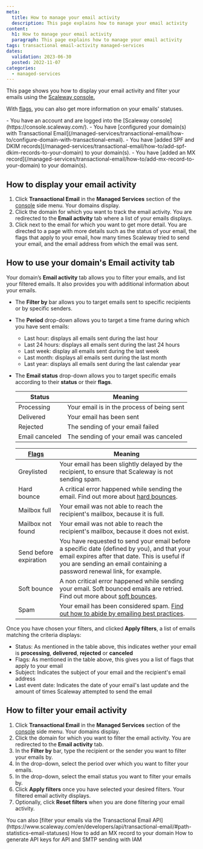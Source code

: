```yaml
---
meta:
  title: How to manage your email activity
  description: This page explains how to manage your email activity
content:
  h1: How to manage your email activity
  paragraph: This page explains how to manage your email activity
tags: transactional email-activity managed-services
dates:
  validation: 2023-06-30
  posted: 2022-11-07
categories:
  - managed-services
---
```


This page shows you how to display your email activity and filter your emails using the [Scaleway console.](https://console.scaleway.com/)

With [flags](/managed-services/transactional-email/concepts/#flags), you can also get more information on your emails' statuses.

<Macro id="iam-requirements" />
 
<Message type="requirement">
  - You have an account and are logged into the [Scaleway console](https://console.scaleway.com/).
  - You have [configured your domain(s) with Transactional Email](/managed-services/transactional-email/how-to/configure-domain-with-transactional-email).
  - You have [added SPF and DKIM records](/managed-services/transactional-email/how-to/add-spf-dkim-records-to-your-domain) to your domain(s).
  - You have [added an MX record](/managed-services/transactional-email/how-to/add-mx-record-to-your-domain) to your domain(s).
</Message>

## How to display your email activity

1. Click **Transactional Email** in the **Managed Services** section of the [console](https://console.scaleway.com/) side menu. Your domains display.
2. Click the domain for which you want to track the email activity. You are redirected to the **Email activity** tab where a list of your emails displays.
3. Click <Icon name="seeMore" /> next to the email for which you want to get more detail. You are directed to a page with more details such as the status of your email, the flags that apply to your email, how many times Scaleway tried to send your email, and the email address from which the email was sent.

## How to use your domain's Email activity tab

 Your domain’s **Email activity** tab allows you to filter your emails, and list your filtered emails. It also provides you with additional information about your emails.

- The **Filter by** bar allows you to target emails sent to specific recipients or by specific senders.

- The **Period** drop-down allows you to target a time frame during which you have sent emails:

    - Last hour: displays all emails sent during the last hour
    - Last 24 hours: displays all emails sent during the last 24 hours
    - Last week: display all emails sent during the last week
    - Last month: displays all emails sent during the last month
    - Last year: displays all emails sent during the last calendar year

- The **Email status** drop-down allows you to target specific emails according to their **status** or their **flags**.

    | **Status**     | **Meaning**                                |
    |----------------|--------------------------------------------|
    | Processing     | Your email is in the process of being sent |
    | Delivered      | Your email has been sent                   |
    | Rejected       | The sending of your email failed           |
    | Email canceled | The sending of your email was canceled     |

    | **[Flags](/managed-services/transactional-email/concepts/#flags)** | **Meaning**                                                                                                                                                                                                                                                                                 |
    |--------------------------------------------------------------------|---------------------------------------------------------------------------------------------------------------------------------------------------------------------------------------------------------------------------------------------------------------------------------------------|
    | Greylisted                                                         | Your email has been slightly delayed by the recipient, to ensure that Scaleway is not sending spam.                                                                                                                                                                                        |
    | Hard bounce                                                        | A critical error happened while sending the email. Find out more about [hard bounces](/managed-services/transactional-email/concepts/#hard-bounce).                                                                                                                                         |
    | Mailbox full                                                       | Your email was not able to reach the recipient's mailbox, because it is full.                                                                                                                                                                                                               |
    | Mailbox not found                                                  | Your email was not able to reach the recipient's mailbox, because it does not exist.                                                                                                                                                                                                        |
    | Send before expiration                                             | You have requested to send your email before a specific date (defined by you), and that your email expires after that date. This is useful if you are sending an email containing a password renewal link, for example.                                                                     |
    | Soft bounce                                                        | A non critical error happened while sending your email. Soft bounced emails are retried. Find out more about [soft bounces](/managed-services/transactional-email/concepts/#soft-bounce).                                                                                                   |
    | Spam                                                               | Your email has been considered spam. [Find out how to abide by emailing best practices](/managed-services/transactional-email/reference-content/understanding-tem-reputation-score/#emailing-best-practices-to-improve-your-domain-reputation). |

Once you have chosen your filters, and clicked **Apply filters**, a list of emails matching the criteria displays:

- Status: As mentioned in the table above, this indicates wether your email is **processing**, **delivered**, **rejected** or **canceled**
- Flags: As mentioned in the table above, this gives you a list of flags that apply to your email
- Subject: Indicates the subject of your email and the recipient's email address
- Last event date: Indicates the date of your email's last update and the amount of times Scaleway attempted to send the email

## How to filter your email activity

1. Click **Transactional Email** in the **Managed Services** section of the [console](https://console.scaleway.com/) side menu. Your domains display.
2. Click the domain for which you want to filter the email activity. You are redirected to the **Email activity** tab.
3. In the **Filter by** bar, type the recipient or the sender you want to filter your emails by.
4. In the drop-down, select the period over which you want to filter your emails.
5. In the drop-down, select the email status you want to filter your emails by.
6. Click **Apply filters** once you have selected your desired filters. Your filtered email activity displays.
7. Optionally, click **Reset filters** when you are done filtering your email activity.
 
<Message type="note">
You can also [filter your emails via the Transactional Email API](https://www.scaleway.com/en/developers/api/transactional-email/#path-statistics-email-statuses)
</Message>


<Navigation title="See Also">
  <PreviousButton to="/managed-services/transactional-email/how-to/add-mx-record-to-your-domain/">How to add an MX record to your domain</PreviousButton>
  <NextButton to="/managed-services/transactional-email/how-to/generate-api-keys-for-tem-with-iam/">How to generate API keys for API and SMTP sending with IAM</NextButton>
</Navigation>
